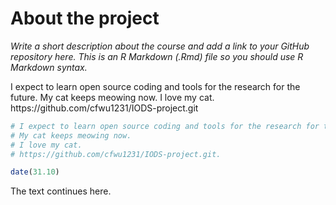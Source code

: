 
# About the project

*Write a short description about the course and add a link to your GitHub repository here. This is an R Markdown (.Rmd) file so you should use R Markdown syntax.*

I expect to learn open source coding and tools for the research for the future.
My cat keeps meowing now.
I love my cat.
https://github.com/cfwu1231/IODS-project.git

```r
# I expect to learn open source coding and tools for the research for the future.
# My cat keeps meowing now.
# I love my cat.
# https://github.com/cfwu1231/IODS-project.git.

date(31.10)

```
The text continues here.


